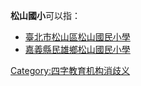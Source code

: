 '''松山國小'''可以指：

* [[臺北市松山區松山國民小學|臺北市松山區松山國民小學]]
* [[嘉義縣民雄鄉松山國民小學|嘉義縣民雄鄉松山國民小學]]

{{disamb}}
[[Category:四字教育机构消歧义|Category:四字教育机构消歧义]]